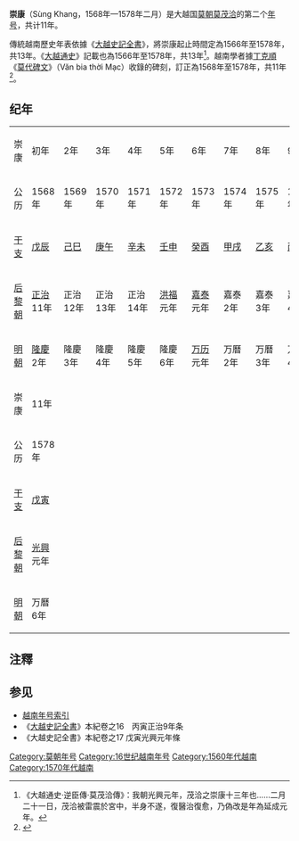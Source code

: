 {{Eranamebox|年号=崇康
|起讫时间= 1568年—1578年
|政权= [[莫朝|莫朝]]
|帝王= [[莫茂洽|莫茂洽]]
|历时= 11年
|timeline=
|说明=
}}
'''崇康'''（Sùng Khang，1568年—1578年二月）是大越国[[莫朝|莫朝]][[莫茂洽|莫茂洽]]的第二个[[年号|年号]]，共计11年。

傳統越南歷史年表依據《[[大越史記全書|大越史記全書]]》，將崇康起止時間定為1566年至1578年，共13年。《[[大越通史|大越通史]]》記載也為1566年至1578年，共13年<ref>《大越通史·逆臣傳·莫茂洽傳》：我朝光興元年，茂洽之崇康十三年也……二月二十一日，茂洽被雷震於宮中，半身不遂，復醫治復愈，乃偽改是年為延成元年。</ref>。越南學者據[[丁克順|丁克順]]《[[莫代碑文|莫代碑文]]》（Văn bia thời Mạc）收錄的碑刻，訂正為1568年至1578年，共11年<ref>{{Cite web |url = http://www.hids.hochiminhcity.gov.vn/c/document_library/get_file?uuid=43563d31-8409-44dc-b53a-5ef818096f3c&groupId=13025 |title = Xây dựng các niên biểu lịch sử của Việt Nam |author = Lê Thành Lân |date = 2008 |publisher =  |language = vi |accessdate = 2018-03-23 |archive-url = https://web.archive.org/web/20180718180015/http://www.hids.hochiminhcity.gov.vn/c/document_library/get_file?uuid=43563d31-8409-44dc-b53a-5ef818096f3c&groupId=13025 |archive-date = 2018-07-18 |dead-url = yes }}</ref>。

==纪年==

{| class="wikitable" style="text-align:center"
|- style="font-weight:bold"
|崇康||初年||2年||3年||4年||5年||6年||7年||8年||9年||10年
|- 
|公历||1568年||1569年||1570年||1571年||1572年||1573年||1574年||1575年||1576年||1577年
|- 
|[[干支|干支]]||[[戊辰|戊辰]]||[[己巳|己巳]]||[[庚午|庚午]]||[[辛未|辛未]]||[[壬申|壬申]]||[[癸酉|癸酉]]||[[甲戌|甲戌]]||[[乙亥|乙亥]]||[[丙子|丙子]]||[[丁丑|丁丑]] 
|-
|[[后黎朝|后黎朝]]||[[正治_(越南)|正治]]11年||正治12年||正治13年||正治14年||[[洪福|洪福]]元年||[[嘉泰_(黎世宗)|嘉泰]]元年||嘉泰2年||嘉泰3年||嘉泰4年||嘉泰5年
|-
|[[明朝|明朝]]||[[隆慶_(明朝)|隆慶]]2年||隆慶3年||隆慶4年||隆慶5年||隆慶6年||[[万历|万历]]元年||万曆2年||万曆3年||万曆4年||万曆5年
|- style="font-weight:bold"
|崇康||11年
|- 
|公历||1578年
|- 
|[[干支|干支]]||[[戊寅|戊寅]]  
|-
|[[后黎朝|后黎朝]]||[[光興_(越南)|光興]]元年
|-
|[[明朝|明朝]]||万曆6年
|}

==注釋==
{{reflist}}

==参见==
*[[越南年号索引|越南年号索引]]
*《[[大越史記全書|大越史記全書]]》本紀卷之16　丙寅正治9年条
*《大越史記全書》本紀卷之17 戊寅光興元年條

{{年号|[[淳福|淳福]]|[[越南年号索引|越南莫朝年号]]|[[延成|延成]]}}
{{越南年號}}
[[Category:莫朝年号|Category:莫朝年号]]
[[Category:16世纪越南年号|Category:16世纪越南年号]]
[[Category:1560年代越南|Category:1560年代越南]]
[[Category:1570年代越南|Category:1570年代越南]]